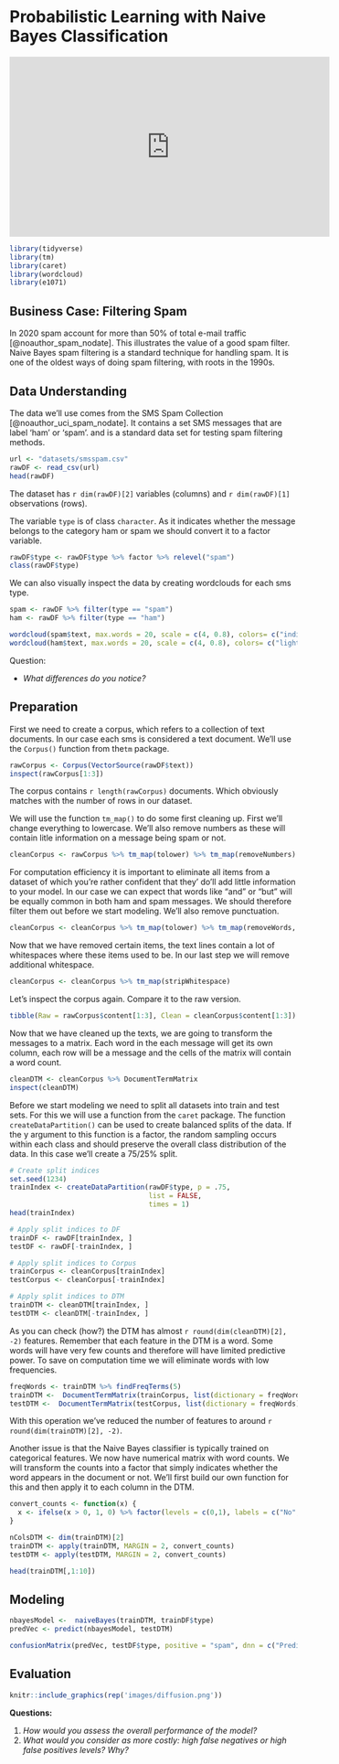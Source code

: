 # Probabilistic Learning with Naive Bayes Classification {#naivebayes}

<iframe width="560" height="315" src="https://www.youtube.com/embed/O2L2Uv9pdDA" frameborder="0" allow="accelerometer; autoplay; clipboard-write; encrypted-media; gyroscope; picture-in-picture" allowfullscreen></iframe>

```r
library(tidyverse)
library(tm)
library(caret)
library(wordcloud)
library(e1071)
```

## Business Case: Filtering Spam
In 2020 spam account for more than 50% of total e-mail traffic [@noauthor_spam_nodate]. This illustrates the value of a good spam filter. Naive Bayes spam filtering is a standard technique for handling spam. It is one of the oldest ways of doing spam filtering, with roots in the 1990s.

## Data Understanding
The data we'll use comes from the SMS Spam Collection [@noauthor_uci_spam_nodate]. It contains a set SMS messages that are label 'ham' or 'spam'. and is a standard data set for testing spam filtering methods.

```r
url <- "datasets/smsspam.csv"
rawDF <- read_csv(url)
head(rawDF)
```

The dataset has `r dim(rawDF)[2]` variables (columns) and `r dim(rawDF)[1]` observations (rows).

The variable `type` is of class `character`. As it indicates whether the message belongs to the category ham or spam we should convert it to a factor variable.

```r
rawDF$type <- rawDF$type %>% factor %>% relevel("spam")
class(rawDF$type)
```

We can also visually inspect the data by creating wordclouds for each sms type.

```r
spam <- rawDF %>% filter(type == "spam")
ham <- rawDF %>% filter(type == "ham")

wordcloud(spam$text, max.words = 20, scale = c(4, 0.8), colors= c("indianred1","indianred2","indianred3","indianred"))
wordcloud(ham$text, max.words = 20, scale = c(4, 0.8), colors= c("lightsteelblue1","lightsteelblue2","lightsteelblue3","lightsteelblue"))
```
Question:

* *What differences do you notice?*

## Preparation
First we need to create a corpus, which refers to a collection of text documents. In our case each sms is considered a text document. We'll use the `Corpus()` function from the`tm` package.

```r
rawCorpus <- Corpus(VectorSource(rawDF$text))
inspect(rawCorpus[1:3])
```

The corpus contains `r length(rawCorpus)` documents. Which obviously matches with the number of rows in our dataset.

We will use the function `tm_map()` to do some first cleaning up. First we'll change everything to lowercase. We'll also remove numbers as these will contain litle information on a message being spam or not.

```r
cleanCorpus <- rawCorpus %>% tm_map(tolower) %>% tm_map(removeNumbers)
```

For computation efficiency it is important to eliminate all items from a dataset of which you're rather confident that they' do'll add little information to your model. In our case we can expect that words like "and" or "but" will be equally common in both ham and spam messages. We should therefore filter them out before we start modeling. We'll also remove punctuation.

```r
cleanCorpus <- cleanCorpus %>% tm_map(tolower) %>% tm_map(removeWords, stopwords()) %>% tm_map(removePunctuation)
```
Now that we have removed certain items, the text lines contain a lot of whitespaces where these items used to be. In our last step we will remove additional whitespace.

```r
cleanCorpus <- cleanCorpus %>% tm_map(stripWhitespace)
```
Let's inspect the corpus again. Compare it to the raw version.

```r
tibble(Raw = rawCorpus$content[1:3], Clean = cleanCorpus$content[1:3])
```
Now that we have cleaned up the texts, we are going to transform the messages to a matrix. Each word in the each message will get its own column, each row will be a message and the cells of the matrix will contain a word count.

```r
cleanDTM <- cleanCorpus %>% DocumentTermMatrix
inspect(cleanDTM)
```

Before we start modeling we need to split all datasets into train and test sets. For this we will use a function from the `caret` package. The function `createDataPartition()` can be used to create balanced splits of the data. If the y argument to this function is a factor, the random sampling occurs within each class and should preserve the overall class distribution of the data. In this case we'll create a 75/25% split.

```r

# Create split indices
set.seed(1234)
trainIndex <- createDataPartition(rawDF$type, p = .75, 
                                  list = FALSE, 
                                  times = 1)
head(trainIndex)

# Apply split indices to DF
trainDF <- rawDF[trainIndex, ]
testDF <- rawDF[-trainIndex, ]

# Apply split indices to Corpus
trainCorpus <- cleanCorpus[trainIndex]
testCorpus <- cleanCorpus[-trainIndex]

# Apply split indices to DTM
trainDTM <- cleanDTM[trainIndex, ]
testDTM <- cleanDTM[-trainIndex, ]
```

As you can check (how?) the DTM has almost `r round(dim(cleanDTM)[2], -2)` features. Remember that each feature in the DTM is a word. Some words will have very few counts and therefore will have limited predictive power. To save on computation time we will eliminate words with low frequencies.

```r
freqWords <- trainDTM %>% findFreqTerms(5)
trainDTM <-  DocumentTermMatrix(trainCorpus, list(dictionary = freqWords))
testDTM <-  DocumentTermMatrix(testCorpus, list(dictionary = freqWords))
```

With this operation we've reduced the number of features to around `r round(dim(trainDTM)[2], -2)`.

Another issue is that the Naive Bayes classifier is typically trained on categorical features. We now have numerical matrix with word counts. We will transform the counts into a factor that simply indicates whether the word appears in the document or not. We'll first build our own function for this and then apply it to each column in the DTM.

```r
convert_counts <- function(x) {
  x <- ifelse(x > 0, 1, 0) %>% factor(levels = c(0,1), labels = c("No", "Yes"))
}

nColsDTM <- dim(trainDTM)[2]
trainDTM <- apply(trainDTM, MARGIN = 2, convert_counts)
testDTM <- apply(testDTM, MARGIN = 2, convert_counts)

head(trainDTM[,1:10])
```




## Modeling

```r
nbayesModel <-  naiveBayes(trainDTM, trainDF$type)
predVec <- predict(nbayesModel, testDTM)
```

```r
confusionMatrix(predVec, testDF$type, positive = "spam", dnn = c("Prediction", "True"))
```



## Evaluation
```r
knitr::include_graphics(rep('images/diffusion.png'))
```

**Questions:** 

1. *How would you assess the overall performance of the model?*
3. *What would you consider as more costly: high false negatives or high false positives levels? Why?*



